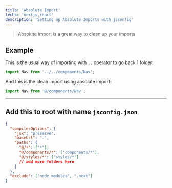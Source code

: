 ```yaml
---
title: 'Absolute Import'
techs: 'nextjs,react'
description: 'Setting up Absolute Imports with jsconfig'
---
```


> Absolute Import is a great way to clean up your imports

## Example

This is the usual way of importing with `..` operator to go back 1 folder:

```jsx
import Nav from '../../components/Nav';
```

And this is the clean import using absolute import:

```jsx
import Nav from '@/components/Nav';
```

---

## Add this to root with name `jsconfig.json`

```json
{
  "compilerOptions": {
    "jsx": "preserve",
    "baseUrl": ".",
    "paths": {
      "@/*": ["*"],
      "@/components/*": ["components/*"],
      "@/styles/*": ["styles/*"]
      // add more folders here
    }
  },
  "exclude": ["node_modules", ".next"]
}
```

